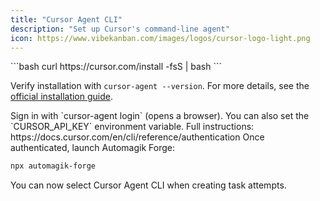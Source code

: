 ```yaml
---
title: "Cursor Agent CLI"
description: "Set up Cursor's command-line agent"
icon: https://www.vibekanban.com/images/logos/cursor-logo-light.png
---
```


<Steps>
<Step title="Install Cursor Agent CLI">
  ```bash
  curl https://cursor.com/install -fsS | bash
  ```

  Verify installation with `cursor-agent --version`. For more details, see the [official installation guide](https://docs.cursor.com/en/cli/installation).
</Step>

<Step title="Follow the login instructions">
  Sign in with `cursor-agent login` (opens a browser). You can also set the `CURSOR_API_KEY` environment variable. Full instructions: https://docs.cursor.com/en/cli/reference/authentication
</Step>

<Step title="Start Automagik Forge">
  Once authenticated, launch Automagik Forge:

  ```bash
  npx automagik-forge
  ```

  You can now select Cursor Agent CLI when creating task attempts.
</Step>
</Steps>
